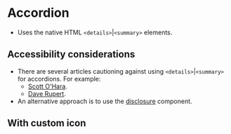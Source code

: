 
<Meta of={Accordion} />

# Accordion
- Uses the native HTML `<details>`|`<summary>` elements.

<Canvas of={Accordion.Accordion} />

## Accessibility considerations
- There are several articles cautioning against using `<details>`|`<summary>` for accordions. For example:
    - [Scott O'Hara](https://www.scottohara.me//blog/2022/09/12/details-summary.html).
    - [Dave Rupert](https://daverupert.com/2019/12/why-details-is-not-an-accordion/).
- An alternative approach is to use the [disclosure](/story/components-disclosure-or-show-hide--disclosure) component.

## With custom icon
<Canvas of={Accordion.AccordionCustomIcon} />
